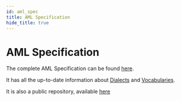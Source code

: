 ```yaml
---
id: aml_spec
title: AML Specification
hide_title: true
---
```

# AML Specification

The complete AML Specification can be found [here](https://a.ml/aml-spec/vocabularies/).

It has all the up-to-date information about [Dialects](https://a.ml/aml-spec/dialects/) and [Vocabularies](https://a.ml/aml-spec/vocabularies/).

It is also a public repository, available [here](https://github.com/aml-org/aml-spec)
